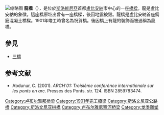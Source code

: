 {{expand|time=2015-01-17T08:44:23+00:00}}
{{noteTA
|1=zh-hk:盧布爾雅那;zh-tw:盧比安納;zh-cn:卢布尔雅那;zh-sg:卢布尔雅那;
}}
[[File:Dragon_Bridge_Ljubljana.jpg|缩略图]]
'''龍橋'''（{{lang-sl|Zmajski most}}），是位於[[斯洛維尼亞|斯洛維尼亞]]首都[[盧比安納|盧比安納]]市中心的一座[[橋樑|橋樑]]。龍是盧比安納的象徵。這座橋原址出曾有一座橋樑，後因地震被毀。龍橋是盧比安納首座鋼筋混凝土橋樑。1901年竣工時曾名為祝賀橋。後因橋上有龍的裝飾而被通稱為龍橋。
==參見==
*[[三橋_(橋樑)|三橋]]

== 参考文献 ==
* Abdunur, C. (2001). ''ARCH'01: Troisième conferénce internationale sur les ponts en arc''. Presses des Ponts. str. 124. ISBN 2859783474.
[[Category:卢布尔雅那桥梁|Category:卢布尔雅那桥梁]]
[[Category:1901年完工橋梁|Category:1901年完工橋梁]]
[[Category:斯洛文尼亚公路桥|Category:斯洛文尼亚公路桥]]
[[Category:斯洛文尼亚拱橋|Category:斯洛文尼亚拱橋]]
[[Category:卢布尔雅尼察河桥梁|Category:卢布尔雅尼察河桥梁]]
[[Category:龙类雕塑|Category:龙类雕塑]]